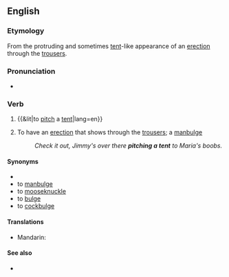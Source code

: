 ==English==

===Etymology===
From the protruding and sometimes [[tent]]-like appearance of an [[erection]] through the [[trousers]].

===Pronunciation===
* {{IPA|/ˌpɪtʃəˈtɛnt/|lang=en}}

===Verb===
{{en-verb|pitches a tent|pitching a tent|pitched a tent}}

# {{&lit|to [[pitch]] a [[tent]]|lang=en}}
# {{lb|en|idiomatic|slang}} To have an [[erection]] that shows through the [[trousers]]; a [[manbulge]]
#: ''Check it out, Jimmy's over there '''pitching a tent''' to Maria's boobs.''

====Synonyms====
* {{l|en|pitch the tent}}
* to [[manbulge]]
* to [[mooseknuckle]]
* to [[bulge]]
* to [[cockbulge]]
====Translations====
{{trans-top|to set up a tent}}
* Mandarin: {{t+|cmn|搭帳篷|tr=dā zhàngpéng|sc=Hant|v}}
{{trans-bottom}}

====See also====
* {{l|en|is that a gun in your pocket or are you just pleased to see me}}